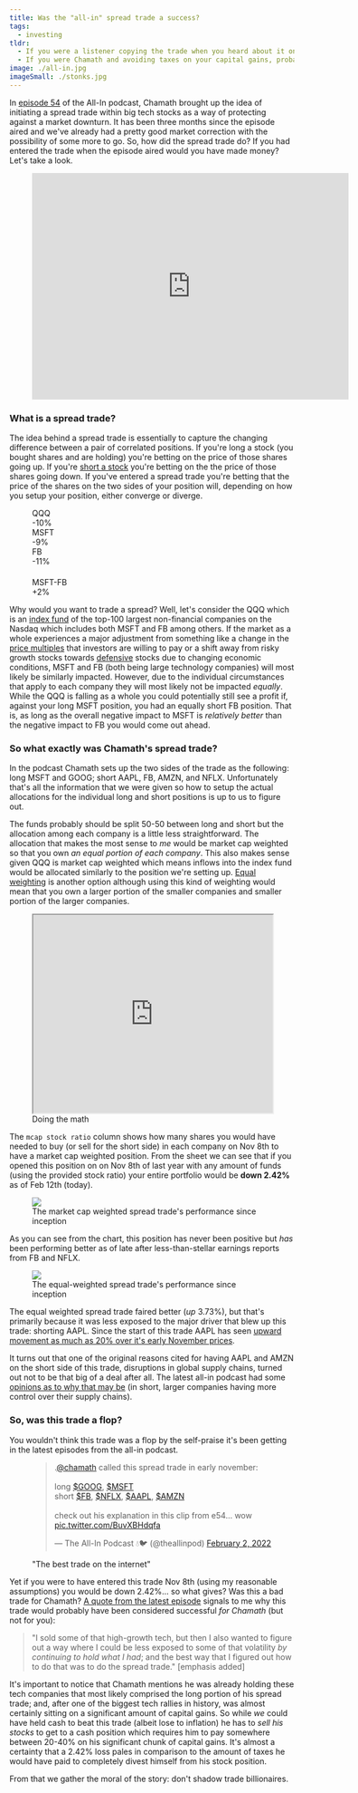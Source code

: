 ```yaml
---
title: Was the "all-in" spread trade a success?
tags:
  - investing
tldr:
  - If you were a listener copying the trade when you heard about it on the all-in podcast, probably no
  - If you were Chamath and avoiding taxes on your capital gains, probably yes
image: ./all-in.jpg
imageSmall: ./stonks.jpg
---
```


In [episode 54](https://www.youtube.com/watch?v=ejW4f6liOS8) of the All-In podcast, Chamath brought up the idea of
initiating a spread trade within big tech stocks as a way of protecting against a market downturn. It has been three
months since the episode aired and we've already had a pretty good market correction with the possibility of some more
to go. So, how did the spread trade do? If you had entered the trade when the episode aired would you have made money?
Let's take a look.

<figure class="center">
<iframe width="560" height="400" src="https://www.youtube.com/embed/ejW4f6liOS8?start=473"
title="YouTube video player" frameborder="0" allow="accelerometer; autoplay; clipboard-write; encrypted-media;
gyroscope; picture-in-picture" allowfullscreen></iframe>
</figure>

### What is a spread trade?

The idea behind a spread trade is essentially to capture the changing difference between a pair of correlated
positions. If you're long a stock (you bought shares and are holding) you're betting on the price of those shares
going up. If you're [short a stock](https://www.investopedia.com/terms/s/shortselling.asp) you're betting on the the
price of those shares going down. If you've entered a spread trade you're betting that the price of the shares on the
two sides of your position will, depending on how you setup your position, either converge or diverge.

<figure class="smallest right">
  <div class={ styles["spread-example"] }>
    <div class={ styles.down }>
      <div>QQQ</div>
      <div>-10%</div>
    </div>
    <div class={ styles.down }>
      <div>MSFT</div>
      <div>-9%</div>
    </div>
    <div class={ styles.down }>
      <div>FB</div>
      <div>-11%</div>
    </div>
    <div class={ styles.up } style="margin-top: 20px;">
      <div>MSFT-FB</div>
      <div>+2%</div>
    </div>
  </div>
</figure>

Why would you want to trade a spread? Well, let's consider the QQQ which is an
[index fund](https://www.investopedia.com/terms/i/indexfund.asp) of the top-100 largest non-financial companies
on the Nasdaq which includes both MSFT and FB among others. If the market as a whole experiences a major adjustment from
something like a change in the [price multiples](https://www.investopedia.com/terms/p/pricemultiples.asp) that
investors are willing to pay or a shift away from risky growth stocks towards
[defensive](https://www.investopedia.com/terms/d/defensivestock.asp) stocks due to changing
economic conditions, MSFT and FB (both being large technology companies) will most likely be similarly impacted.
However, due to the individual circumstances that apply to each company they will most likely not be impacted
_equally_. While the QQQ is falling as a whole you could potentially still see a profit if, against your long MSFT
position, you had an equally short FB position. That is, as long as the overall negative impact to MSFT is
_relatively better_ than the negative impact to FB you would come out ahead.

### So what exactly was Chamath's spread trade?

In the podcast Chamath sets up the two sides of the trade as the following: long MSFT and GOOG; short AAPL, FB, AMZN,
and NFLX. Unfortunately that's all the information that we were given so how to setup the actual allocations for the
individual long and short positions is up to us to figure out.

The funds probably should be split 50-50 between long and short but the allocation among each company is a little
less straightforward. The allocation that makes the most sense to _me_ would be market cap weighted so that you own
_an equal portion of each company_. This also makes sense given QQQ is market cap weighted which means inflows into the
index fund would be allocated similarly to the position we're setting up. [Equal weighting](https://www.investopedia.com/articles/exchangetradedfunds/08/market-equal-weight.asp)
is another option although using this kind of weighting would mean that you own a larger portion of the smaller
companies and smaller portion of the larger companies.

<figure class={`right ${ styles.spreadsheet }`}>
  <iframe height="350" width="100%" src="https://docs.google.com/spreadsheets/d/e/2PACX-1vSw5LU4vm5-1ypTzYqMga-JUEq0OTckJtCdmlmxS65fz5r1lZT9KxOMaZUlYXn_IoR4baaVVEhW81H2/pubhtml?gid=0&amp;single=true&amp;widget=true&amp;headers=false"></iframe>
  <figcaption>Doing the math</figcaption>
</figure>

The `mcap stock ratio` column shows how many shares you would have needed to buy (or sell for the short side) in each
company on Nov 8th to have a market cap weighted position. From the sheet we can see that if you opened this position
on on Nov 8th of last year with any amount of funds (using the provided stock ratio) your entire portfolio would be
**down 2.42%** as of Feb 12th (today).

<figure>
  <img src={ imgSpreadMarketCap.src } />
  <figcaption>The market cap weighted spread trade's performance since inception</figcaption>
</figure>

As you can see from the chart, this position has never been positive but _has_ been performing better as of late after
less-than-stellar earnings reports from FB and NFLX.

<figure class="small right">
  <img v-img src={ imgSpreadEqual.src } />
  <figcaption>The equal-weighted spread trade's performance since inception</figcaption>
</figure>

The equal weighted spread trade faired better (_up_ 3.73%), but that's primarily because it was less exposed to the
major driver that blew up this trade: shorting AAPL. Since the start of this trade AAPL has seen [upward
movement as much as 20% over it's early November prices](https://www.google.com/finance/quote/AAPL:NASDAQ?window=5Y).

It turns out that one of the original reasons cited for having AAPL and AMZN on the short side of this trade,
disruptions in global supply chains, turned out not to be that big of a deal after all. The latest all-in podcast
had some [opinions as to why that may be](https://youtu.be/uSUM1mvw17w?t=773) (in short, larger companies having more
control over their supply chains).

### So, was this trade a flop?

You wouldn't think this trade was a flop by the self-praise it's been getting in the latest episodes from the all-in
podcast.

<figure class="center no-shadow">
  <blockquote class="twitter-tweet"><p lang="en" dir="ltr">.<a href="https://twitter.com/chamath?ref_src=twsrc%5Etfw">@chamath</a> called this spread trade in early november:<br /><br />long <a href="https://twitter.com/search?q=%24GOOG&amp;src=ctag&amp;ref_src=twsrc%5Etfw">$GOOG</a>, <a href="https://twitter.com/search?q=%24MSFT&amp;src=ctag&amp;ref_src=twsrc%5Etfw">$MSFT</a><br />short <a href="https://twitter.com/search?q=%24FB&amp;src=ctag&amp;ref_src=twsrc%5Etfw">$FB</a>, <a href="https://twitter.com/search?q=%24NFLX&amp;src=ctag&amp;ref_src=twsrc%5Etfw">$NFLX</a>, <a href="https://twitter.com/search?q=%24AAPL&amp;src=ctag&amp;ref_src=twsrc%5Etfw">$AAPL</a>, <a href="https://twitter.com/search?q=%24AMZN&amp;src=ctag&amp;ref_src=twsrc%5Etfw">$AMZN</a><br /><br />check out his explanation in this clip from e54... wow <a href="https://t.co/BuvXBHdqfa">pic.twitter.com/BuvXBHdqfa</a></p>&mdash; The All-In Podcast 💧🐦 (@theallinpod) <a href="https://twitter.com/theallinpod/status/1489019433834192897?ref_src=twsrc%5Etfw">February 2, 2022</a></blockquote> <script async src="https://platform.twitter.com/widgets.js" charset="utf-8"></script>
  <figcaption>"The best trade on the internet"</figcaption>
</figure>

Yet if you were to have entered this trade Nov 8th (using my reasonable assumptions) you would be down 2.42%... so
what gives? Was this a bad trade for Chamath? [A quote from the latest episode](https://www.youtube.com/watch?v=uSUM1mvw17w&t=2843s)
signals to me why this trade would probably have been considered successful _for Chamath_ (but not for you):

> "I sold some of that high-growth tech, but then I also wanted to figure out a way where I could be less exposed to
> some of that volatility _by continuing to hold what I had_; and the best way that I figured out how to do that was
> to do the spread trade." [emphasis added]

It's important to notice that Chamath mentions he was already holding these tech companies that most likely comprised
the long portion of his spread trade; and, after one of the biggest tech rallies in history, was almost certainly
sitting on a significant amount of capital gains. So while _we_ could have held cash to beat this trade (albeit lose to
inflation) he has to _sell his stocks_ to get to a cash position which requires him to pay somewhere between 20-40%
on his significant chunk of capital gains. It's almost a certainty that a 2.42% loss pales in comparison to the amount
of taxes he would have paid to completely divest himself from his stock position.

From that we gather the moral of the story: don't shadow trade billionaires.
